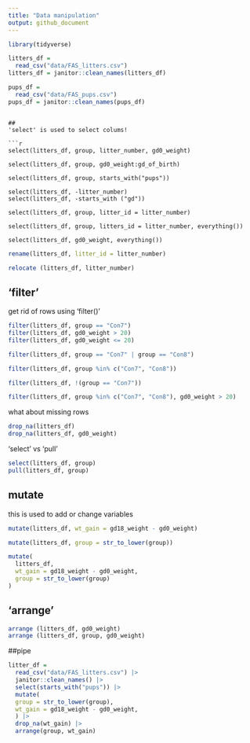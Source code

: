 ```yaml
---
title: "Data manipulation"
output: github_document
---
```

```r
library(tidyverse)
```

```r
litters_df =
  read_csv("data/FAS_litters.csv")
litters_df = janitor::clean_names(litters_df)
```

```r
pups_df =
  read_csv("data/FAS_pups.csv")
pups_df = janitor::clean_names(pups_df)
```
```

## 
'select' is used to select colums! 

```r
select(litters_df, group, litter_number, gd0_weight)

select(litters_df, group, gd0_weight:gd_of_birth)

select(litters_df, group, starts_with("pups"))

select(litters_df, -litter_number)
select(litters_df, -starts_with ("gd"))

select(litters_df, group, litter_id = litter_number)

select(litters_df, group, litters_id = litter_number, everything())

select(litters_df, gd0_weight, everything())
```

```r
rename(litters_df, litter_id = litter_number)

relocate (litters_df, litter_number)
```

## 'filter'

get rid of rows using 'filter()'


```r
filter(litters_df, group == "Con7")
filter(litters_df, gd0_weight > 20)
filter(litters_df, gd0_weight <= 20)

filter(litters_df, group == "Con7" | group == "Con8")

filter(litters_df, group %in% c("Con7", "Con8"))

filter(litters_df, !(group == "Con7"))

filter(litters_df, group %in% c("Con7", "Con8"), gd0_weight > 20)

```


what about missing rows

```r
drop_na(litters_df)
drop_na(litters_df, gd0_weight)
```


'select' vs 'pull'

```r
select(litters_df, group)
pull(litters_df, group)
```

## mutate

this is used to add or change variables 


```r
mutate(litters_df, wt_gain = gd18_weight - gd0_weight)

mutate(litters_df, group = str_to_lower(group))

mutate(
  litters_df,
  wt_gain = gd18_weight - gd0_weight,
  group = str_to_lower(group)
)
```

## 'arrange'

```r
arrange (litters_df, gd0_weight)
arrange (litters_df, group, gd0_weight)
```


##pipe
```r
litter_df = 
  read_csv("data/FAS_litters.csv") |>
  janitor::clean_names() |>
  select(starts_with("pups")) |>
  mutate(
  group = str_to_lower(group),
  wt_gain = gd18_weight - gd0_weight, 
  ) |>
  drop_na(wt_gain) |>
  arrange(group, wt_gain)
```







